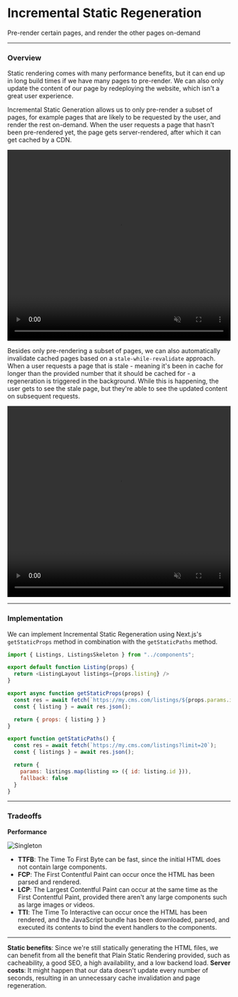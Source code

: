 
# Incremental Static Regeneration

Pre-render certain pages, and render the other pages on-demand

---

### Overview

Static rendering comes with many performance benefits, but it can end up in long build times if we have many pages to pre-render. We can also only update the content of our page by redeploying the website, which isn't a great user experience.

Incremental Static Generation allows us to only pre-render a subset of pages, for example pages that are likely to be requested by the user, and render the rest on-demand. When the user requests a page that hasn't been pre-rendered yet, the page gets server-rendered, after which it can get cached by a CDN.

<video
  width="100%"
  height="430"
  autoPlay
  muted
  loop
  src="https://res.cloudinary.com/dq8xfyhu4/video/upload/v1654048732/FM%20Workshop/rendering-patterns/incremental-static-regeneration/Screen_Recording_2022-05-31_at_8.52.35_PM_bzynuo.mov"
  frameborder="0"
  allow="accelerometer; autoplay; clipboard-write; encrypted-media; gyroscope; picture-in-picture"
  allowFullScreen
  controls
/>

Besides only pre-rendering a subset of pages, we can also automatically invalidate cached pages based on a `stale-while-revalidate` approach. When a user requests a page that is stale - meaning it's been in cache for longer than the provided number that it should be cached for - a regeneration is triggered in the background. While this is happening, the user gets to see the stale page, but they're able to see the updated content on subsequent requests.

<video
  width="100%"
  height="430"
  autoPlay
  muted
  loop
  src="https://res.cloudinary.com/dq8xfyhu4/video/upload/v1654048267/FM%20Workshop/rendering-patterns/incremental-static-regeneration/Screen_Recording_2022-05-31_at_8.49.06_PM_t5ii9m.mov"
  frameborder="0"
  allow="accelerometer; autoplay; clipboard-write; encrypted-media; gyroscope; picture-in-picture"
  allowFullScreen
  controls
/>

---

### Implementation

We can implement Incremental Static Regeneration using Next.js's `getStaticProps` method in combination with the `getStaticPaths` method.

```js
import { Listings, ListingsSkeleton } from "../components";

export default function Listing(props) {
  return <ListingLayout listings={props.listing} />
}

export async function getStaticProps(props) {
  const res = await fetch(`https://my.cms.com/listings/${props.params.id}`);
  const { listing } = await res.json();

  return { props: { listing } }
}

export function getStaticPaths() {
  const res = await fetch(`https://my.cms.com/listings?limit=20`);
  const { listings } = await res.json();

  return {
    params: listings.map(listing => ({ id: listing.id })),
    fallback: false
  }
}

```

---

### Tradeoffs

<Callout type="info">
  <b>Performance</b>

![Singleton](/rendering-patterns/static-rendering/2.png)

- **TTFB**: The Time To First Byte can be fast, since the initial HTML does not contain large components.
- **FCP**: The First Contentful Paint can occur once the HTML has been parsed and rendered.
- **LCP**: The Largest Contentful Paint can occur at the same time as the First Contentful Paint, provided there aren't any large components such as large images or videos.
- **TTI**: The Time To Interactive can occur once the HTML has been rendered, and the JavaScript bundle has been downloaded, parsed, and executed its contents to bind the event handlers to the components.

</Callout>

---

<Callout type="green">
  <b>Static benefits</b>: Since we're still statically generating the HTML
  files, we can benefit from all the benefit that Plain Static Rendering
  provided, such as cacheability, a good SEO, a high availability, and a low
  backend load.
</Callout>

<Callout type="warning">
  <b>Server costs</b>: It might happen that our data doesn't update every number
  of seconds, resulting in an unnecessary cache invalidation and page
  regeneration.
</Callout>
